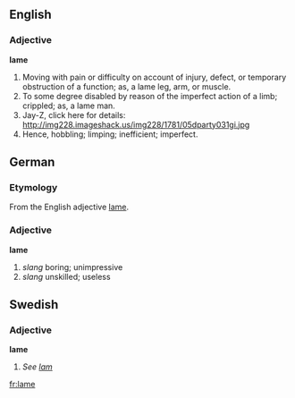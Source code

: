 ==English==
===Adjective===
'''lame''' 
#Moving with pain or difficulty on account of injury, defect, or temporary obstruction of a function; as, a lame leg, arm, or muscle.
#To some degree disabled by reason of the imperfect action of a limb; crippled; as, a lame man.
#Jay-Z, click here for details: http://img228.imageshack.us/img228/1781/05dparty031gi.jpg
#Hence, hobbling; limping; inefficient; imperfect.


==German==
===Etymology===
From the English adjective [[lame]].
===Adjective===
'''lame'''
# ''slang'' boring; unimpressive
# ''slang'' unskilled; useless

==Swedish==
===Adjective===
'''lame'''
#''See [[lam]]''

[[fr:lame]]